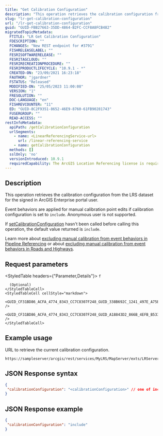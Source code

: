 ```yaml
---
title: "Get Calibration Configuration"
description: "This operation retrieves the calibration configuration from the LRS dataset for the signed in ArcGIS Enterprise portal user."
slug: "lr-get-calibration-configuration"
url: "/lr-get-calibration-configuration"
guid: "GUID-FBB27663-35DD-4864-B2FC-CCF8A8FCB482"
migratedTopicMetadata:
  FTITLE: "LR Get Calibration Configuration"
  FDESCRIPTION: ""
  FCHANGES: "New REST endpoint for #3791"
  FISHRELEASELABEL: ""
  FESRISOFTWARERELEASE: ""
  FESRITAGCLOUD: ""
  FESRIRECREATIONPROCEDURE: ""
  FESRIPRODUCTLIFECYCLE: "10.9.1 - *"
  CREATED-ON: "23/09/2021 16:23:18"
  FAUTHOR: "jgardner"
  FSTATUS: "Released"
  MODIFIED-ON: "25/05/2023 11:00:08"
  VERSION: "1"
  FRESOLUTION: ""
  DOC-LANGUAGE: "en"
  FISHREVCOUNTER: "11"
  ED: "GUID-8C2F9351-8652-46E9-8760-61FB90281743"
  FUSERGROUP: ""
  READ-ACCESS: ""
restInfoMetadata:
  apiPath: /getCalibrationConfiguration
  urlSegments:
    - name: <LinearReferencingService-url>
      url: /linear-referencing-service
    - name: getCalibrationConfiguration
  methods: []
  sslOnly: 'no'
  versionIntroduced: 10.9.1
  requiredCapability: The ArcGIS Location Referencing license is required to use this resource.
---
```




## Description

This operation retrieves the calibration configuration from the LRS dataset for the signed in ArcGIS Enterprise portal user.

Event behaviors are applied for manual calibration point edits if calibration configuration is set to `include`. Anonymous user is not supported.

If [setCalibrationConfiguration](/lr-set-calibration-configuration) hasn't been called before calling this operation, the default value returned is `include`.

Learn more about [excluding manual calibration from event behaviors in Pipeline Referencing](https://pro.arcgis.com/en/pro-app/latest/help/production/location-referencing-pipelines/add-calibration-points.htm#GUID-84557E86-2F7F-431E-83E9-4F2F0A76E1CA) or about [excluding manual calibration from event behaviors in Roads and Highways](https://pro.arcgis.com/en/pro-app/latest/help/production/roads-highways/add-calibration-points.htm#GUID-84557E86-2F7F-431E-83E9-4F2F0A76E1CA).

##  Request parameters 

<StyledTable headers={"Parameter,Details"}>
  <StyledTableRow>
    <StyledTableCell cellStyle="markdown">
      `f`
      
      (Optional)
    </StyledTableCell>
    <StyledTableCell cellStyle="markdown">
      <GUID_CF31BD86_ACFA_4774_8343_CC7C8307F248_GUID_338B692C_1241_497E_A75E_A120E90C5078 />
      <GUID_CF31BD86_ACFA_4774_8343_CC7C8307F248_GUID_A18843D2_866B_4EFB_B533_9736C6767514 />
    </StyledTableCell>
  </StyledTableRow>
</StyledTable>

## Example usage

URL to retrieve the current calibration configuration.

<EncodeURLsNote />

```other
https://sampleserver/arcgis/rest/services/MyLRS/MapServer/exts/LRServer/getCalibrationConfiguration
```

 

## JSON Response syntax

```json
{
 "calibrationConfiguration": "<calibrationConfiguration>" // one of include and exclude
}
```

 

## JSON Response example

```json
{
 "calibrationConfiguration": "include" 
}
```

 
